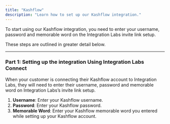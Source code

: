 ```yaml
---
title: "Kashflow"
description: "Learn how to set up our Kashflow integration."
---
```


To start using our Kashflow integration, you need to enter your username, password and memorable word on the Integration Labs invite link setup.

These steps are outlined in greater detail below.

---

### Part 1: Setting up the integration Using Integration Labs Connect

When your customer is connecting their Kashflow account to Integration Labs, they will need to enter their username, password and memorable word on Integration Labs’s invite link setup.

1. **Username**: Enter your Kashflow username.
2. **Password**: Enter your Kashflow password.
3. **Memorable Word**: Enter your Kashflow memorable word you entered while setting up your Kashflow account.
